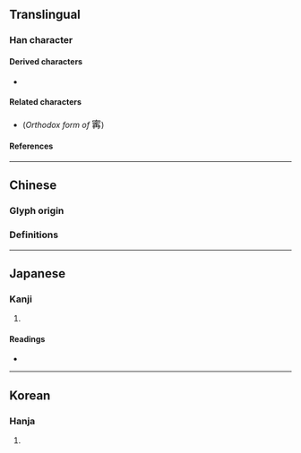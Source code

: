 {{also|𡩋|甯}}
{{character info/new}}
==Translingual==

===Han character===
{{Han char|rn=40|rad=宀|as=10|sn=13|four=30447|canj=JPHB|ids=⿱宓冉}}

====Derived characters====
* {{l|mul|[[𤀑]], [[𣜏]]}}

====Related characters====
* {{l|mul|[[甯]]}} (''Orthodox form of'' <big>寗</big>)

====References====
{{Han ref|kx=0289.250|dkj=07255|dj=0573.160|hdz=20946.100|uh=5BD7}}

----

==Chinese==

===Glyph origin===
{{Han etym}}

===Definitions===
{{zh-see|甯|v}}

----

==Japanese==

===Kanji===
{{ja-kanji|grade=|rs=宀10}}

# {{defn|lang=ja|sort=宀10}}

====Readings====
* {{ja-readings|on=[[ねい]] (nei), [[にゅう]] (nyū)|kun=[[ねがい]] (negai)}}

----

==Korean==

===Hanja===
{{ko-hanja|hangeul=녕|rv=nyeong|mr=nyŏng}}

# {{defn|lang=ko|sort=宀10}}